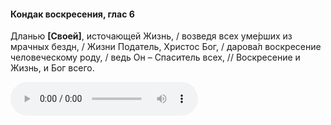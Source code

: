 #### Кондак воскресения, глас 6

Дланью **[**Своей**]**, источающей Жизнь, / возведя всех уме́рших из мрачных бездн, / Жизни Податель, Христос Бог, / дарова́л воскресение человеческому роду, / ведь Он – Спаситель всех, // Воскресение и Жизнь, и Бог всего.

<audio controls>
    <source
        src="https://psmb-neos-resources.hb.bizmrg.com/target/psmb/48386ba5a18193a7cf1449450ef4c38acc391a00/%D0%9A%D0%BE%D0%BD%D0%B4%D0%B0%D0%BA%20%D0%B3%D0%BB%D0%B0%D1%81%206.mp3"
        type="audio/mpeg"
    />
</audio>
